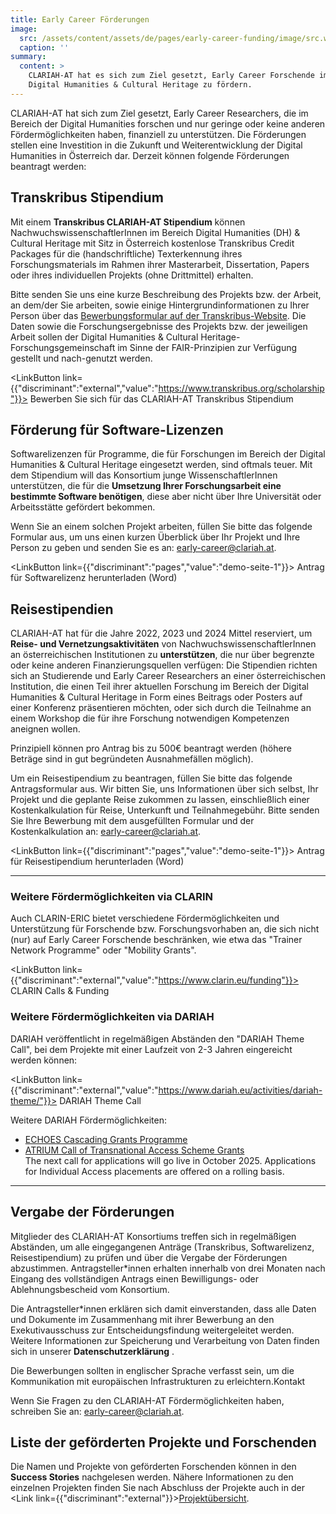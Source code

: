 ```yaml
---
title: Early Career Förderungen
image:
  src: /assets/content/assets/de/pages/early-career-funding/image/src.webp
  caption: ''
summary:
  content: >
    CLARIAH-AT hat es sich zum Ziel gesetzt, Early Career Forschende im Bereich
    Digital Humanities & Cultural Heritage zu fördern.
---
```

CLARIAH-AT hat sich zum Ziel gesetzt, Early Career Researchers, die im Bereich der Digital Humanities forschen und nur geringe oder keine anderen Fördermöglichkeiten haben, finanziell zu unterstützen. Die Förderungen stellen eine Investition in die Zukunft und Weiterentwicklung der Digital Humanities in Österreich dar. Derzeit können folgende Förderungen beantragt werden:

## Transkribus Stipendium

Mit einem **Transkribus CLARIAH-AT Stipendium** können NachwuchswissenschaftlerInnen im Bereich Digital Humanities (DH) & Cultural Heritage mit Sitz in Österreich kostenlose Transkribus Credit Packages für die (handschriftliche) Texterkennung ihres Forschungsmaterials im Rahmen ihrer Masterarbeit, Dissertation, Papers oder ihres individuellen Projekts (ohne Drittmittel) erhalten.

Bitte senden Sie uns eine kurze Beschreibung des Projekts bzw. der Arbeit, an dem/der Sie arbeiten, sowie einige Hintergrundinformationen zu Ihrer Person über das [Bewerbungsformular auf der Transkribus-Website](https://readcoop.eu/transkribus/scholarship/clariah/). Die Daten sowie die Forschungsergebnisse des Projekts bzw. der jeweiligen Arbeit sollen der Digital Humanities & Cultural Heritage-Forschungsgemeinschaft im Sinne der FAIR-Prinzipien zur Verfügung gestellt und nach-genutzt werden.

<LinkButton link={{"discriminant":"external","value":"https://www.transkribus.org/scholarship"}}>
  Bewerben Sie sich für das CLARIAH-AT Transkribus Stipendium
</LinkButton>

## Förderung für Software-Lizenzen

Softwarelizenzen für Programme, die für Forschungen im Bereich der Digital Humanities & Cultural Heritage eingesetzt werden, sind oftmals teuer. Mit dem Stipendium will das Konsortium junge WissenschaftlerInnen unterstützen, die für die **Umsetzung Ihrer Forschungsarbeit eine bestimmte Software benötigen**, diese aber nicht über Ihre Universität oder Arbeitsstätte gefördert bekommen.

Wenn Sie an einem solchen Projekt arbeiten, füllen Sie bitte das folgende Formular aus, um uns einen kurzen Überblick über Ihr Projekt und Ihre Person zu geben und senden Sie es an: [early-career@clariah.at](mailto:early-career@clariah.at).

<LinkButton link={{"discriminant":"pages","value":"demo-seite-1"}}>
  Antrag für Softwarelizenz herunterladen (Word)
</LinkButton>

## Reisestipendien

CLARIAH-AT hat für die Jahre 2022, 2023 und 2024 Mittel reserviert, um **Reise- und Vernetzungsaktivitäten** von NachwuchswissenschaftlerInnen an österreichischen Institutionen zu **unterstützen**, die nur über begrenzte oder keine anderen Finanzierungsquellen verfügen: Die Stipendien richten sich an Studierende und Early Career Researchers an einer österreichischen Institution, die einen Teil ihrer aktuellen Forschung im Bereich der Digital Humanities & Cultural Heritage in Form eines Beitrags oder Posters auf einer Konferenz präsentieren möchten, oder sich durch die Teilnahme an einem Workshop die für ihre Forschung notwendigen Kompetenzen aneignen wollen.

Prinzipiell können pro Antrag bis zu 500€ beantragt werden (höhere Beträge sind in gut begründeten Ausnahmefällen möglich).

Um ein Reisestipendium zu beantragen, füllen Sie bitte das folgende Antragsformular aus. Wir bitten Sie, uns Informationen über sich selbst, Ihr Projekt und die geplante Reise zukommen zu lassen, einschließlich einer Kostenkalkulation für Reise, Unterkunft und Teilnahmegebühr. Bitte senden Sie Ihre Bewerbung mit dem ausgefüllten Formular und der Kostenkalkulation an: [early-career@clariah.at](mailto:early-career@clariah.at).

<LinkButton link={{"discriminant":"pages","value":"demo-seite-1"}}>
  Antrag für Reisestipendium herunterladen (Word)
</LinkButton>

---

### Weitere Fördermöglichkeiten via CLARIN

Auch CLARIN-ERIC bietet verschiedene Fördermöglichkeiten und Unterstützung für Forschende bzw. Forschungsvorhaben an, die sich nicht (nur) auf Early Career Forschende beschränken, wie etwa das "Trainer Network Programme" oder "Mobility Grants".

<LinkButton link={{"discriminant":"external","value":"https://www.clarin.eu/funding"}}>
  CLARIN Calls & Funding
</LinkButton>

### Weitere Fördermöglichkeiten via DARIAH

DARIAH veröffentlicht in regelmäßigen Abständen den "DARIAH Theme Call", bei dem Projekte mit einer Laufzeit von 2-3 Jahren eingereicht werden können:

<LinkButton link={{"discriminant":"external","value":"https://www.dariah.eu/activities/dariah-theme/"}}>
  DARIAH Theme Call
</LinkButton>

Weitere DARIAH Fördermöglichkeiten:

* [ECHOES Cascading Grants Programme](https://www.dariah.eu/2025/03/17/echoes-cascading-grants-programme/)
* [ATRIUM Call of Transnational Access Scheme Grants](https://atrium-research.eu/travel-grants/)\
  The next call for applications will go live in October 2025. Applications for Individual Access placements are offered on a rolling basis.

---

## Vergabe der Förderungen

Mitglieder des CLARIAH-AT Konsortiums treffen sich in regelmäßigen Abständen, um alle eingegangenen Anträge (Transkribus, Softwarelizenz, Reisestipendium) zu prüfen und über die Vergabe der Förderungen abzustimmen. Antragsteller\*innen erhalten innerhalb von drei Monaten nach Eingang des vollständigen Antrags einen Bewilligungs- oder Ablehnungsbescheid vom Konsortium.

Die Antragsteller\*innen erklären sich damit einverstanden, dass alle Daten und Dokumente im Zusammenhang mit ihrer Bewerbung an den Exekutivausschuss zur Entscheidungsfindung weitergeleitet werden. Weitere Informationen zur Speicherung und Verarbeitung von Daten finden sich in unserer **Datenschutzerklärung** .

Die Bewerbungen sollten in englischer Sprache verfasst sein, um die Kommunikation mit europäischen Infrastrukturen zu erleichtern.Kontakt

Wenn Sie Fragen zu den CLARIAH-AT Fördermöglichkeiten haben, schreiben Sie an: [early-career@clariah.at](mailto:office@clariah.at).

## **Liste der geförderten Projekte und Forschenden**

Die Namen und Projekte von geförderten Forschenden können in den **Success Stories** nachgelesen werden. Nähere Informationen zu den einzelnen Projekten finden Sie nach Abschluss der Projekte auch in der <Link link={{"discriminant":"external"}}>[Projektübersicht](/projects)</Link>.
